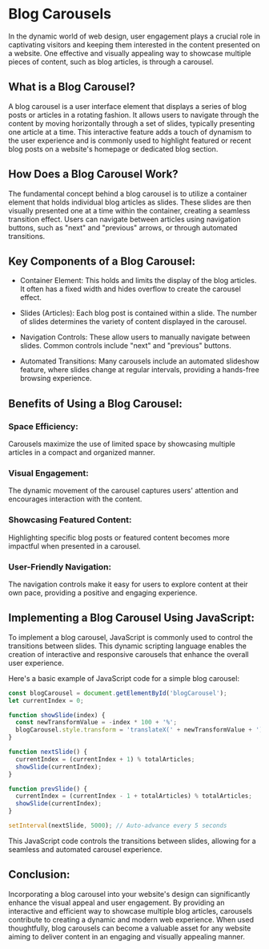 #  Blog Carousels 
In the dynamic world of web design, user engagement plays a crucial role in captivating visitors and keeping them interested in the content presented on a website. One effective and visually appealing way to showcase multiple pieces of content, such as blog articles, is through a carousel.

## What is a Blog Carousel?
A blog carousel is a user interface element that displays a series of blog posts or articles in a rotating fashion. It allows users to navigate through the content by moving horizontally through a set of slides, typically presenting one article at a time. This interactive feature adds a touch of dynamism to the user experience and is commonly used to highlight featured or recent blog posts on a website's homepage or dedicated blog section.

## How Does a Blog Carousel Work?
The fundamental concept behind a blog carousel is to utilize a container element that holds individual blog articles as slides. These slides are then visually presented one at a time within the container, creating a seamless transition effect. Users can navigate between articles using navigation buttons, such as "next" and "previous" arrows, or through automated transitions.

## Key Components of a Blog Carousel:
- Container Element: This holds and limits the display of the blog articles. It often has a fixed width and hides overflow to create the carousel effect.

- Slides (Articles): Each blog post is contained within a slide. The number of slides determines the variety of content displayed in the carousel.

- Navigation Controls: These allow users to manually navigate between slides. Common controls include "next" and "previous" buttons.

- Automated Transitions: Many carousels include an automated slideshow feature, where slides change at regular intervals, providing a hands-free browsing experience.

## Benefits of Using a Blog Carousel:
### Space Efficiency:
Carousels maximize the use of limited space by showcasing multiple articles in a compact and organized manner.
### Visual Engagement:
The dynamic movement of the carousel captures users' attention and encourages interaction with the content.
### Showcasing Featured Content:
Highlighting specific blog posts or featured content becomes more impactful when presented in a carousel.
### User-Friendly Navigation:
The navigation controls make it easy for users to explore content at their own pace, providing a positive and engaging experience.

## Implementing a Blog Carousel Using JavaScript:
To implement a blog carousel, JavaScript is commonly used to control the transitions between slides. This dynamic scripting language enables the creation of interactive and responsive carousels that enhance the overall user experience.

Here's a basic example of JavaScript code for a simple blog carousel:

```js
const blogCarousel = document.getElementById('blogCarousel');
let currentIndex = 0;

function showSlide(index) {
  const newTransformValue = -index * 100 + '%';
  blogCarousel.style.transform = 'translateX(' + newTransformValue + ')';
}

function nextSlide() {
  currentIndex = (currentIndex + 1) % totalArticles;
  showSlide(currentIndex);
}

function prevSlide() {
  currentIndex = (currentIndex - 1 + totalArticles) % totalArticles;
  showSlide(currentIndex);
}

setInterval(nextSlide, 5000); // Auto-advance every 5 seconds
```
This JavaScript code controls the transitions between slides, allowing for a seamless and automated carousel experience.

## Conclusion:
Incorporating a blog carousel into your website's design can significantly enhance the visual appeal and user engagement. By providing an interactive and efficient way to showcase multiple blog articles, carousels contribute to creating a dynamic and modern web experience. When used thoughtfully, blog carousels can become a valuable asset for any website aiming to deliver content in an engaging and visually appealing manner.